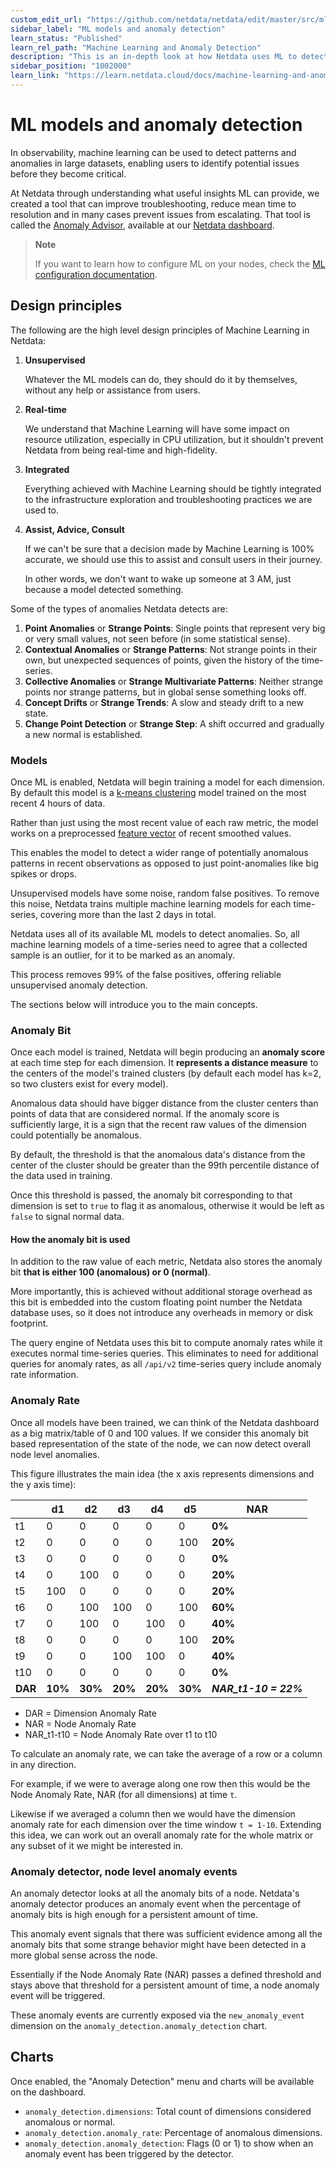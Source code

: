 ```yaml
---
custom_edit_url: "https://github.com/netdata/netdata/edit/master/src/ml/README.md"
sidebar_label: "ML models and anomaly detection"
learn_status: "Published"
learn_rel_path: "Machine Learning and Anomaly Detection"
description: "This is an in-depth look at how Netdata uses ML to detect anomalies."
sidebar_position: "1002000"
learn_link: "https://learn.netdata.cloud/docs/machine-learning-and-anomaly-detection/ml-models-and-anomaly-detection"
---
```


# ML models and anomaly detection

In observability, machine learning can be used to detect patterns and anomalies in large datasets, enabling users to identify potential issues before they become critical.

At Netdata through understanding what useful insights ML can provide, we created a tool that can improve troubleshooting, reduce mean time to resolution and in many cases prevent issues from escalating. That tool is called the [Anomaly Advisor](/docs/dashboards-and-charts/anomaly-advisor-tab), available at our [Netdata dashboard](/docs/dashboards-and-charts).

> **Note**
>
> If you want to learn how to configure ML on your nodes, check the [ML configuration documentation](/docs/machine-learning-and-anomaly-detection/ml-configuration).

## Design principles

The following are the high level design principles of Machine Learning in Netdata:

1. **Unsupervised**

   Whatever the ML models can do, they should do it by themselves, without any help or assistance from users.

2. **Real-time**

   We understand that Machine Learning will have some impact on resource utilization, especially in CPU utilization, but it shouldn't prevent Netdata from being real-time and high-fidelity.

3. **Integrated**

   Everything achieved with Machine Learning should be tightly integrated to the infrastructure exploration and troubleshooting practices we are used to.

4. **Assist, Advice, Consult**

   If we can't be sure that a decision made by Machine Learning is 100% accurate, we should use this to assist and consult users in their journey.

   In other words, we don't want to wake up someone at 3 AM, just because a model detected something.

Some of the types of anomalies Netdata detects are:

1. **Point Anomalies** or **Strange Points**: Single points that represent very big or very small values, not seen before (in some statistical sense).
2. **Contextual Anomalies** or **Strange Patterns**: Not strange points in their own, but unexpected sequences of points, given the history of the time-series.
3. **Collective Anomalies** or **Strange Multivariate Patterns**: Neither strange points nor strange patterns, but in global sense something looks off.
4. **Concept Drifts** or **Strange Trends**: A slow and steady drift to a new state.
5. **Change Point Detection** or **Strange Step**: A shift occurred and gradually a new normal is established.

### Models

Once ML is enabled, Netdata will begin training a model for each dimension. By default this model is a [k-means clustering](https://en.wikipedia.org/wiki/K-means_clustering) model trained on the most recent 4 hours of data.

Rather than just using the most recent value of each raw metric, the model works on a preprocessed [feature vector](https://en.wikipedia.org/wiki/Feature_(machine_learning)#:~:text=edges%20and%20objects.-,Feature%20vectors,-%5Bedit%5D) of recent smoothed values.

This enables the model to detect a wider range of potentially anomalous patterns in recent observations as opposed to just point-anomalies like big spikes or drops.

Unsupervised models have some noise, random false positives. To remove this noise, Netdata trains multiple machine learning models for each time-series, covering more than the last 2 days in total.

Netdata uses all of its available ML models to detect anomalies. So, all machine learning models of a time-series need to agree that a collected sample is an outlier, for it to be marked as an anomaly.

This process removes 99% of the false positives, offering reliable unsupervised anomaly detection.

The sections below will introduce you to the main concepts.

### Anomaly Bit

Once each model is trained, Netdata will begin producing an **anomaly score** at each time step for each dimension. It **represents a distance measure** to the centers of the model's trained clusters (by default each model has k=2, so two clusters exist for every model).

Anomalous data should have bigger distance from the cluster centers than points of data that are considered normal. If the anomaly score is sufficiently large, it is a sign that the recent raw values of the dimension could potentially be anomalous.

By default, the threshold is that the anomalous data's distance from the center of the cluster should be greater than the 99th percentile distance of the data used in training.

Once this threshold is passed, the anomaly bit corresponding to that dimension is set to `true` to flag it as anomalous, otherwise it would be left as `false` to signal normal data.

#### How the anomaly bit is used

In addition to the raw value of each metric, Netdata also stores the anomaly bit **that is either 100 (anomalous) or 0 (normal)**.

More importantly, this is achieved without additional storage overhead as this bit is embedded into the custom floating point number the Netdata database uses, so it does not introduce any overheads in memory or disk footprint.

The query engine of Netdata uses this bit to compute anomaly rates while it executes normal time-series queries. This eliminates to need for additional queries for anomaly rates, as all `/api/v2` time-series query include anomaly rate information.

### Anomaly Rate

Once all models have been trained, we can think of the Netdata dashboard as a big matrix/table of 0 and 100 values. If we consider this anomaly bit based representation of the state of the node, we can now detect overall node level anomalies.

This figure illustrates the main idea (the x axis represents dimensions and the y axis time):

|         | d1      | d2      | d3      | d4      | d5      | **NAR**               |
|---------|---------|---------|---------|---------|---------|-----------------------|
| t1      | 0       | 0       | 0       | 0       | 0       | **0%**                |
| t2      | 0       | 0       | 0       | 0       | 100     | **20%**               |
| t3      | 0       | 0       | 0       | 0       | 0       | **0%**                |
| t4      | 0       | 100     | 0       | 0       | 0       | **20%**               |
| t5      | 100     | 0       | 0       | 0       | 0       | **20%**               |
| t6      | 0       | 100     | 100     | 0       | 100     | **60%**               |
| t7      | 0       | 100     | 0       | 100     | 0       | **40%**               |
| t8      | 0       | 0       | 0       | 0       | 100     | **20%**               |
| t9      | 0       | 0       | 100     | 100     | 0       | **40%**               |
| t10     | 0       | 0       | 0       | 0       | 0       | **0%**                |
| **DAR** | **10%** | **30%** | **20%** | **20%** | **30%** | **_NAR_t1-10 = 22%_** |

- DAR = Dimension Anomaly Rate
- NAR = Node Anomaly Rate
- NAR_t1-t10 = Node Anomaly Rate over t1 to t10

To calculate an anomaly rate, we can take the average of a row or a column in any direction.

For example, if we were to average along one row then this would be the Node Anomaly Rate, NAR (for all dimensions) at time `t`.

Likewise if we averaged a column then we would have the dimension anomaly rate for each dimension over the time window `t = 1-10`. Extending this idea, we can work out an overall anomaly rate for the whole matrix or any subset of it we might be interested in.

### Anomaly detector, node level anomaly events

An anomaly detector looks at all the anomaly bits of a node. Netdata's anomaly detector produces an anomaly event when the percentage of anomaly bits is high enough for a persistent amount of time.

This anomaly event signals that there was sufficient evidence among all the anomaly bits that some strange behavior might have been detected in a more global sense across the node.

Essentially if the Node Anomaly Rate (NAR) passes a defined threshold and stays above that threshold for a persistent amount of time, a node anomaly event will be triggered.

These anomaly events are currently exposed via the `new_anomaly_event` dimension on the `anomaly_detection.anomaly_detection` chart.

## Charts

Once enabled, the "Anomaly Detection" menu and charts will be available on the dashboard.

- `anomaly_detection.dimensions`: Total count of dimensions considered anomalous or normal.
- `anomaly_detection.anomaly_rate`: Percentage of anomalous dimensions.
- `anomaly_detection.anomaly_detection`: Flags (0 or 1) to show when an anomaly event has been triggered by the detector.
